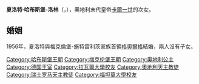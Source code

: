 {{Unreferenced|time=2020-10-08T12:16:05+00:00}}
{{Infobox royalty
| name        = 夏洛特·哈布斯堡-洛林
| birth_date  = {{birth date|1921|3|1|df=y}}
| birth_place = {{flag|Switzerland}}[[普朗然|普朗然]]
| death_date  = {{Death date and age|1989|7|23|1921|3|1|df=y}}
| death_place = {{flag|West Germany}}[[慕尼黑|慕尼黑]]
| full name   = Charlotte Hedwig Franziska Josepha Maria Antonia Roberta Ottonia Pia Anna Ignatia Marcus d'Aviano
| house       = [[哈布斯堡-洛林皇朝|哈布斯堡-洛林皇朝]]
| father      = [[卡爾一世_(奧匈帝國)|卡爾一世]]
| mother      = [[波旁-帕爾馬的齊塔|波旁-帕爾馬的齊塔]]
}}
'''夏洛特·哈布斯堡-洛林'''（{{lang-de|Charlotte Habsburg-Lothringen}}，{{bd|1921年|3月1日|1989年|7月23日}}），奧地利末代皇帝[[卡爾一世_(奧匈帝國)|卡爾一世]]的次女。

== 婚姻 ==
1956年，夏洛特與梅克倫堡-施特雷利茨家族首領[[格奥尔格_(梅克伦堡)|格奧爾格]]結婚，兩人沒有子女。

[[Category:哈布斯堡王朝|Category:哈布斯堡王朝]]
[[Category:梅克伦堡王朝|Category:梅克伦堡王朝]]
[[Category:奥地利公主|Category:奥地利公主]]
[[Category:德国王室|Category:德国王室]]
[[Category:拉瓦爾大學校友|Category:拉瓦爾大學校友]]
[[Category:奧地利天主教徒|Category:奧地利天主教徒]]
[[Category:瑞士罗马天主教徒|Category:瑞士罗马天主教徒]]
[[Category:福坦莫大學校友|Category:福坦莫大學校友]]